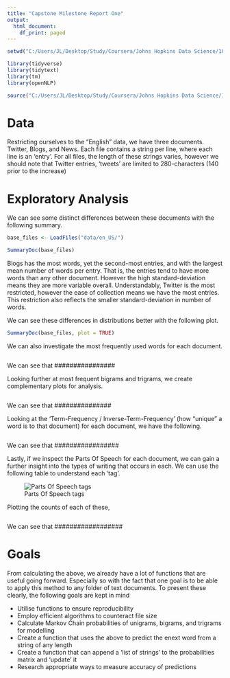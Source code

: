 ```yaml
---
title: "Capstone Milestone Report One"
output:
  html_document:
    df_print: paged
---
```


```r
setwd("C:/Users/JL/Desktop/Study/Coursera/Johns Hopkins Data Science/10 capstone/CapstoneProject_NaturalLanguageProcessing")

library(tidyverse)
library(tidytext)
library(tm)
library(openNLP)

source("C:/Users/JL/Desktop/Study/Coursera/Johns Hopkins Data Science/10 capstone/CapstoneProject_NaturalLanguageProcessing/helper_functions.R")
```

# Data

Restricting ourselves to the "English" data, we have three documents. Twitter, Blogs, and News. Each file contains a string per line, where each line is an 'entry'. For all files, the length of these strings varies, however we should note that Twitter entries, 'tweets' are limited to 280-characters (140 prior to the increase)

# Exploratory Analysis

We can see some distinct differences between these documents with the following summary.

```r
base_files <- LoadFiles("data/en_US/")
```

```r
SummaryDoc(base_files)
```
Blogs has the most words, yet the second-most entries, and with the largest mean number of words per entry. That is, the entries tend to have more words than any other document. However the high standard-deviation means they are more variable overall. Understandably, Twitter is the most restricted, however the ease of collection means we have the most entries. This restriction also reflects the smaller standard-deviation in number of words.

We can see these differences in distributions better with the following plot.

```r
SummaryDoc(base_files, plot = TRUE)
```

We can also investigate the most frequently used words for each document.

```r

```

We can see that ################

Looking further at most frequent bigrams and trigrams, we create complementary plots for analysis.

```r

```

We can see that ###############

Looking at the 'Term-Frequency / Inverse-Term-Frequency' (how "unique" a word is to that document) for each document, we have the following.

```r

```

We can see that #################

Lastly, if we inspect the Parts Of Speech for each document, we can gain a further insight into the types of writing that occurs in each. We can use the following table to understand each 'tag'.

![Parts Of Speech tags](POS-Tags.png)

Plotting the counts of each of these,

```r

```

We can see that ##################


# Goals

From calculating the above, we already have a lot of functions that are useful going forward. Especially so with the fact that one goal is to be able to apply this method to any folder of text documents. To present these clearly, the following goals are kept in mind

- Utilise functions to ensure reproducibility
- Employ efficient algorithms to counteract file size
- Calculate Markov Chain probabilities of unigrams, bigrams, and trigrams for modelling
- Create a function that uses the above to predict the enext word from a string of any length
- Create a function that can append a 'list of strings' to the probabilities matrix and 'update' it
- Research appropriate ways to measure accuracy of predictions